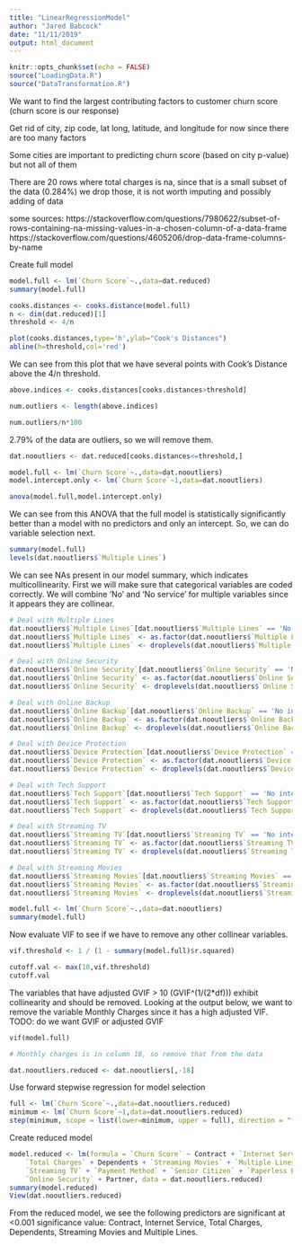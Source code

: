 ```yaml
---
title: "LinearRegressionModel"
author: "Jared Babcock"
date: "11/11/2019"
output: html_document
---
```



```r
knitr::opts_chunk$set(echo = FALSE)
source("LoadingData.R")
source("DataTransformation.R")
```


We want to find the largest contributing factors to customer churn score (churn score is our response)

Get rid of city, zip code, lat long, latitude, and longitude for now since there are too many factors

Some cities are important to predicting churn score (based on city p-value) but not all of them

There are 20 rows where total charges is na, since that is a small subset of the data (0.284%) we drop those,
it is not worth imputing and possibly adding of data


some sources:
https://stackoverflow.com/questions/7980622/subset-of-rows-containing-na-missing-values-in-a-chosen-column-of-a-data-frame
https://stackoverflow.com/questions/4605206/drop-data-frame-columns-by-name

Create full model

```r
model.full <- lm(`Churn Score`~.,data=dat.reduced)
summary(model.full)
```

```r
cooks.distances <- cooks.distance(model.full)
n <- dim(dat.reduced)[1]
threshold <- 4/n

plot(cooks.distances,type='h',ylab="Cook's Distances")
abline(h=threshold,col='red')
```

We can see from this plot that we have several points with Cook's Distance above the 4/n threshold.

```r
above.indices <- cooks.distances[cooks.distances>threshold]

num.outliers <- length(above.indices)

num.outliers/n*100
```

2.79% of the data are outliers, so we will remove them.

```r
dat.nooutliers <- dat.reduced[cooks.distances<=threshold,]
```

```r
model.full <- lm(`Churn Score`~.,data=dat.nooutliers)
model.intercept.only <- lm(`Churn Score`~1,data=dat.nooutliers)

anova(model.full,model.intercept.only)
```

We can see from this ANOVA that the full model is statistically significantly better than a model with no predictors and only an intercept. So, we can do variable selection next.

```r
summary(model.full)
levels(dat.nooutliers$`Multiple Lines`)
```
We can see NAs present in our model summary, which indicates multicollinearity. First we will make sure that categorical variables are coded correctly. We will combine 'No' and 'No service' for multiple variables since it appears they are collinear.

```r
# Deal with Multiple Lines
dat.nooutliers$`Multiple Lines`[dat.nooutliers$`Multiple Lines` == 'No phone service'] <- 'No'
dat.nooutliers$`Multiple Lines` <- as.factor(dat.nooutliers$`Multiple Lines`)
dat.nooutliers$`Multiple Lines` <- droplevels(dat.nooutliers$`Multiple Lines`)

# Deal with Online Security
dat.nooutliers$`Online Security`[dat.nooutliers$`Online Security` == 'No internet service'] <- 'No'
dat.nooutliers$`Online Security` <- as.factor(dat.nooutliers$`Online Security`)
dat.nooutliers$`Online Security` <- droplevels(dat.nooutliers$`Online Security`)

# Deal with Online Backup
dat.nooutliers$`Online Backup`[dat.nooutliers$`Online Backup` == 'No internet service'] <- 'No'
dat.nooutliers$`Online Backup` <- as.factor(dat.nooutliers$`Online Backup`)
dat.nooutliers$`Online Backup` <- droplevels(dat.nooutliers$`Online Backup`)

# Deal with Device Protection
dat.nooutliers$`Device Protection`[dat.nooutliers$`Device Protection` == 'No internet service'] <- 'No'
dat.nooutliers$`Device Protection` <- as.factor(dat.nooutliers$`Device Protection`)
dat.nooutliers$`Device Protection` <- droplevels(dat.nooutliers$`Device Protection`)

# Deal with Tech Support
dat.nooutliers$`Tech Support`[dat.nooutliers$`Tech Support` == 'No internet service'] <- 'No'
dat.nooutliers$`Tech Support` <- as.factor(dat.nooutliers$`Tech Support`)
dat.nooutliers$`Tech Support` <- droplevels(dat.nooutliers$`Tech Support`)

# Deal with Streaming TV
dat.nooutliers$`Streaming TV`[dat.nooutliers$`Streaming TV` == 'No internet service'] <- 'No'
dat.nooutliers$`Streaming TV` <- as.factor(dat.nooutliers$`Streaming TV`)
dat.nooutliers$`Streaming TV` <- droplevels(dat.nooutliers$`Streaming TV`)

# Deal with Streaming Movies
dat.nooutliers$`Streaming Movies`[dat.nooutliers$`Streaming Movies` == 'No internet service'] <- 'No'
dat.nooutliers$`Streaming Movies` <- as.factor(dat.nooutliers$`Streaming Movies`)
dat.nooutliers$`Streaming Movies` <- droplevels(dat.nooutliers$`Streaming Movies`)
```

```r
model.full <- lm(`Churn Score`~.,data=dat.nooutliers)
summary(model.full)
```

Now evaluate VIF to see if we have to remove any other collinear variables.

```r

vif.threshold <- 1 / (1 - summary(model.full)$r.squared)

cutoff.val <- max(10,vif.threshold)
cutoff.val
```

The variables that have adjusted GVIF > 10 (GVIF^(1/(2*df))) exhibit collinearity and should be removed. Looking at the output below, we want to remove the variable Monthly Charges since it has a high adjusted VIF.
TODO: do we want GVIF or adjusted GVIF
```r
vif(model.full)
```

```r
# Monthly charges is in column 18, so remove that from the data

dat.nooutliers.reduced <- dat.nooutliers[,-18]
```

Use forward stepwise regression for model selection

```r
full <- lm(`Churn Score`~.,data=dat.nooutliers.reduced)
minimum <- lm(`Churn Score`~1,data=dat.nooutliers.reduced)
step(minimum, scope = list(lower=minimum, upper = full), direction = "forward")
```

Create reduced model

```r
model.reduced <- lm(formula = `Churn Score` ~ Contract + `Internet Service` + 
    `Total Charges` + Dependents + `Streaming Movies` + `Multiple Lines` + 
    `Streaming TV` + `Payment Method` + `Senior Citizen` + `Paperless Billing` + 
    `Online Security` + Partner, data = dat.nooutliers.reduced)
summary(model.reduced)
View(dat.nooutliers.reduced)
```

From the reduced model, we see the following predictors are significant at <0.001 significance value:
Contract, Internet Service, Total Charges, Dependents, Streaming Movies and Multiple Lines.